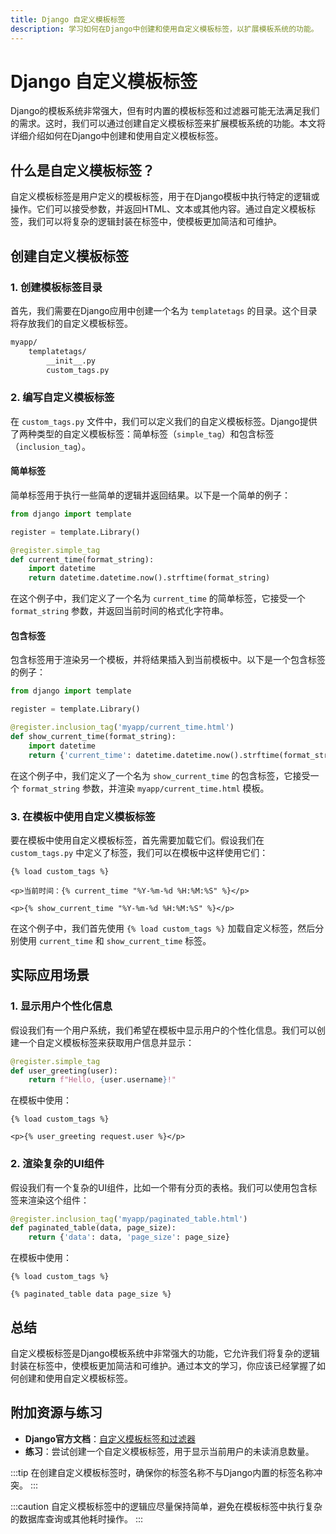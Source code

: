 ```yaml
---
title: Django 自定义模板标签
description: 学习如何在Django中创建和使用自定义模板标签，以扩展模板系统的功能。
---
```


# Django 自定义模板标签

Django的模板系统非常强大，但有时内置的模板标签和过滤器可能无法满足我们的需求。这时，我们可以通过创建自定义模板标签来扩展模板系统的功能。本文将详细介绍如何在Django中创建和使用自定义模板标签。

## 什么是自定义模板标签？

自定义模板标签是用户定义的模板标签，用于在Django模板中执行特定的逻辑或操作。它们可以接受参数，并返回HTML、文本或其他内容。通过自定义模板标签，我们可以将复杂的逻辑封装在标签中，使模板更加简洁和可维护。

## 创建自定义模板标签

### 1. 创建模板标签目录

首先，我们需要在Django应用中创建一个名为 `templatetags` 的目录。这个目录将存放我们的自定义模板标签。

```bash
myapp/
    templatetags/
        __init__.py
        custom_tags.py
```

### 2. 编写自定义模板标签

在 `custom_tags.py` 文件中，我们可以定义我们的自定义模板标签。Django提供了两种类型的自定义模板标签：简单标签（`simple_tag`）和包含标签（`inclusion_tag`）。

#### 简单标签

简单标签用于执行一些简单的逻辑并返回结果。以下是一个简单的例子：

```python
from django import template

register = template.Library()

@register.simple_tag
def current_time(format_string):
    import datetime
    return datetime.datetime.now().strftime(format_string)
```

在这个例子中，我们定义了一个名为 `current_time` 的简单标签，它接受一个 `format_string` 参数，并返回当前时间的格式化字符串。

#### 包含标签

包含标签用于渲染另一个模板，并将结果插入到当前模板中。以下是一个包含标签的例子：

```python
from django import template

register = template.Library()

@register.inclusion_tag('myapp/current_time.html')
def show_current_time(format_string):
    import datetime
    return {'current_time': datetime.datetime.now().strftime(format_string)}
```

在这个例子中，我们定义了一个名为 `show_current_time` 的包含标签，它接受一个 `format_string` 参数，并渲染 `myapp/current_time.html` 模板。

### 3. 在模板中使用自定义模板标签

要在模板中使用自定义模板标签，首先需要加载它们。假设我们在 `custom_tags.py` 中定义了标签，我们可以在模板中这样使用它们：

```django
{% load custom_tags %}

<p>当前时间：{% current_time "%Y-%m-%d %H:%M:%S" %}</p>

<p>{% show_current_time "%Y-%m-%d %H:%M:%S" %}</p>
```

在这个例子中，我们首先使用 `{% load custom_tags %}` 加载自定义标签，然后分别使用 `current_time` 和 `show_current_time` 标签。

## 实际应用场景

### 1. 显示用户个性化信息

假设我们有一个用户系统，我们希望在模板中显示用户的个性化信息。我们可以创建一个自定义模板标签来获取用户信息并显示：

```python
@register.simple_tag
def user_greeting(user):
    return f"Hello, {user.username}!"
```

在模板中使用：

```django
{% load custom_tags %}

<p>{% user_greeting request.user %}</p>
```

### 2. 渲染复杂的UI组件

假设我们有一个复杂的UI组件，比如一个带有分页的表格。我们可以使用包含标签来渲染这个组件：

```python
@register.inclusion_tag('myapp/paginated_table.html')
def paginated_table(data, page_size):
    return {'data': data, 'page_size': page_size}
```

在模板中使用：

```django
{% load custom_tags %}

{% paginated_table data page_size %}
```

## 总结

自定义模板标签是Django模板系统中非常强大的功能，它允许我们将复杂的逻辑封装在标签中，使模板更加简洁和可维护。通过本文的学习，你应该已经掌握了如何创建和使用自定义模板标签。

## 附加资源与练习

- **Django官方文档**：[自定义模板标签和过滤器](https://docs.djangoproject.com/en/stable/howto/custom-template-tags/)
- **练习**：尝试创建一个自定义模板标签，用于显示当前用户的未读消息数量。

:::tip
在创建自定义模板标签时，确保你的标签名称不与Django内置的标签名称冲突。
:::

:::caution
自定义模板标签中的逻辑应尽量保持简单，避免在模板标签中执行复杂的数据库查询或其他耗时操作。
:::